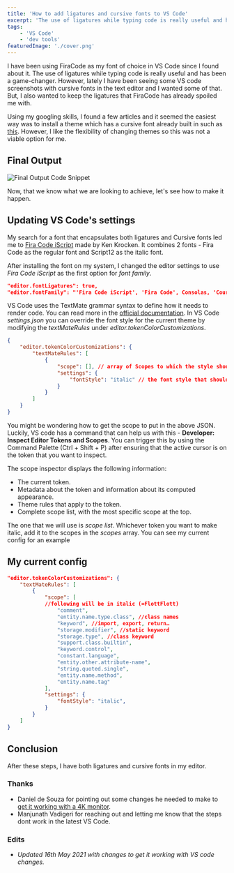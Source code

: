 ```yaml
---
title: 'How to add ligatures and cursive fonts to VS Code'
excerpt: 'The use of ligatures while typing code is really useful and has been a game-changer. Can we get the styling of cursive fonts and the functionality of ligatures in VS Code?'
tags:
    - 'VS Code'
    - 'dev tools'
featuredImage: './cover.png'
---
```


I have been using FiraCode as my font of choice in VS Code since I found about it. The use of ligatures while typing code is really useful and has been a game-changer. However, lately I have been seeing some VS code screenshots with cursive fonts in the text editor and I wanted some of that. But, I also wanted to keep the ligatures that FiraCode has already spoiled me with.

Using my googling skills, I found a few articles and it seemed the easiest way was to install a theme which has a cursive font already built in such as [this](https://marketplace.visualstudio.com/items?itemName=idbartosz.darkpp-italic). However, I like the flexibility of changing themes so this was not a viable option for me.

## Final Output

![Final Output Code Snippet](./cover.png)

Now, that we know what we are looking to achieve, let's see how to make it happen.

## Updating VS Code's settings

My search for a font that encapsulates both ligatures and Cursive fonts led me to [Fira Code iScript](https://github.com/kencrocken/FiraCodeiScript) made by Ken Krocken. It combines 2 fonts - Fira Code as the regular font and Script12 as the italic font.

After installing the font on my system, I changed the editor settings to use _Fira Code iScript_ as the first option for _font family_.

```json
"editor.fontLigatures": true,
"editor.fontFamily": "'Fira Code iScript', 'Fira Code', Consolas, 'Courier New', monospace",
```

VS Code uses the TextMate grammar syntax to define how it needs to render code. You can read more in the [official documentation](https://code.visualstudio.com/api/language-extensions/syntax-highlight-guide). In VS Code _settings.json_ you can override the font style for the current theme by modifying the _textMateRules_ under _editor.tokenColorCustomizations_.

```json
{
    "editor.tokenColorCustomizations": {
        "textMateRules": [
            {
                "scope": [], // array of Scopes to which the style should be applied to
                "settings": {
                    "fontStyle": "italic" // the font style that should be applied
                }
            }
        ]
    }
}
```

You might be wondering how to get the scope to put in the above JSON. Luckily, VS code has a command that can help us with this - **Developer: Inspect Editor Tokens and Scopes**. You can trigger this by using the Command Palette (Ctrl + Shift + P) after ensuring that the active cursor is on the token that you want to inspect.

The scope inspector displays the following information:

-   The current token.
-   Metadata about the token and information about its computed appearance.
-   Theme rules that apply to the token.
-   Complete scope list, with the most specific scope at the top.

The one that we will use is _scope list_. Whichever token you want to make italic, add it to the scopes in the _scopes_ array. You can see my current config for an example

## My current config

```json
"editor.tokenColorCustomizations": {
    "textMateRules": [
        {
            "scope": [
            //following will be in italic (=FlottFlott)
                "comment",
                "entity.name.type.class", //class names
                "keyword", //import, export, return…
                "storage.modifier", //static keyword
                "storage.type", //class keyword
                "support.class.builtin",
                "keyword.control",
                "constant.language",
                "entity.other.attribute-name",
                "string.quoted.single",
                "entity.name.method",
                "entity.name.tag"
            ],
            "settings": {
                "fontStyle": "italic",
            }
        }
    ]
}
```

## Conclusion

After these steps, I have both ligatures and cursive fonts in my editor.

### Thanks

-   Daniel de Souza for pointing out some changes he needed to make to [get it working with a 4K monitor](https://github.com/tonsky/FiraCode/issues/1161#issuecomment-734453611).
-   Manjunath Vadigeri for reaching out and letting me know that the steps dont work in the latest VS Code.

### Edits

-   _Updated 16th May 2021 with changes to get it working with VS code changes._
